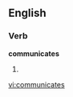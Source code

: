 
==English==

===Verb===
'''communicates'''

# {{third-person singular of|[[communicate]]}}

[[vi:communicates]]